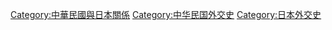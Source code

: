 [[Category:中華民國與日本關係|Category:中華民國與日本關係]]
[[Category:中华民国外交史|Category:中华民国外交史]]
[[Category:日本外交史|Category:日本外交史]]